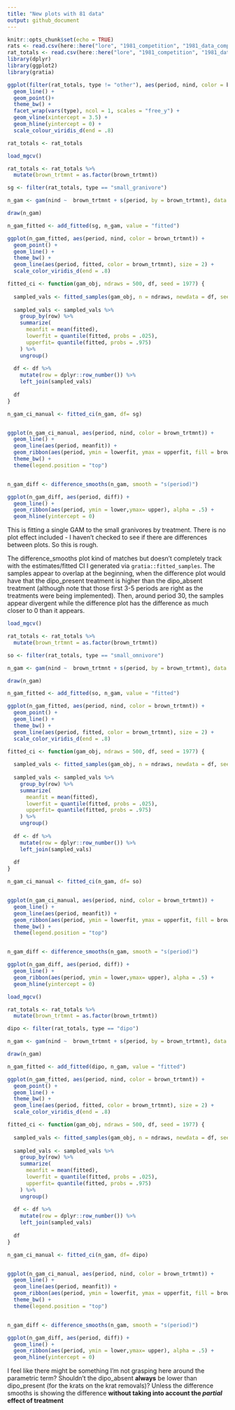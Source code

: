 ```yaml
---
title: "New plots with 81 data"
output: github_document
---
```


```r
knitr::opts_chunk$set(echo = TRUE)
rats <- read.csv(here::here("lore", "1981_competition", "1981_data_complete.csv"), stringsAsFactors = F)
rat_totals <- read.csv(here::here("lore", "1981_competition", "1981_data_statevars.csv"), stringsAsFactors = F)
library(dplyr)
library(ggplot2)
library(gratia)
```

```r

ggplot(filter(rat_totals, type != "other"), aes(period, nind, color = brown_trtmnt)) +
  geom_line() +
  geom_point()+
  theme_bw() +
  facet_wrap(vars(type), ncol = 1, scales = "free_y") +
  geom_vline(xintercept = 3.5) +
  geom_hline(yintercept = 0) +
  scale_colour_viridis_d(end = .8)

```
```r

rat_totals <- rat_totals 

load_mgcv()

rat_totals <- rat_totals %>%
  mutate(brown_trtmnt = as.factor(brown_trtmnt))

sg <- filter(rat_totals, type == "small_granivore")

n_gam <- gam(nind ~  brown_trtmnt + s(period, by = brown_trtmnt), data = sg, method = "REML", family = "poisson")

draw(n_gam)

n_gam_fitted <- add_fitted(sg, n_gam, value = "fitted")

ggplot(n_gam_fitted, aes(period, nind, color = brown_trtmnt)) +
  geom_point() +
  geom_line() +
  theme_bw() +
  geom_line(aes(period, fitted, color = brown_trtmnt), size = 2) +
  scale_color_viridis_d(end = .8)

fitted_ci <- function(gam_obj, ndraws = 500, df, seed = 1977) {
  
  sampled_vals <- fitted_samples(gam_obj, n = ndraws, newdata = df, seed = seed)
  
  sampled_vals <- sampled_vals %>%
    group_by(row) %>%
    summarize(
      meanfit = mean(fitted),
      lowerfit = quantile(fitted, probs = .025),
      upperfit= quantile(fitted, probs = .975)
    ) %>%
    ungroup()
  
  df <- df %>%
    mutate(row = dplyr::row_number()) %>%
    left_join(sampled_vals)
  
  df  
}

n_gam_ci_manual <- fitted_ci(n_gam, df= sg)


ggplot(n_gam_ci_manual, aes(period, nind, color = brown_trtmnt)) +
  geom_line() +
  geom_line(aes(period, meanfit)) +
  geom_ribbon(aes(period, ymin = lowerfit, ymax = upperfit, fill = brown_trtmnt), alpha = .5) +
  theme_bw() +
  theme(legend.position = "top")


n_gam_diff <- difference_smooths(n_gam, smooth = "s(period)")

ggplot(n_gam_diff, aes(period, diff)) +
  geom_line() +
  geom_ribbon(aes(period, ymin = lower,ymax= upper), alpha = .5) +
  geom_hline(yintercept = 0)

```


This is fitting a single GAM to the small granivores by treatment. There is no plot effect included - I haven't checked to see if there are differences between plots. So this is rough.

The difference_smooths plot kind of matches but doesn't completely track with the estimates/fitted CI I generated via `gratia::fitted_samples`. The samples appear to overlap at the beginning, when the difference plot would have that the dipo_present treatment is higher than the dipo_absent treatment (although note that those first 3-5 periods are right as the treatments were being implemented). Then, around period 30, the samples appear divergent while the difference plot has the difference as much closer to 0 than it appears. 


```r
load_mgcv()

rat_totals <- rat_totals %>%
  mutate(brown_trtmnt = as.factor(brown_trtmnt))

so <- filter(rat_totals, type == "small_omnivore")

n_gam <- gam(nind ~  brown_trtmnt + s(period, by = brown_trtmnt), data = so, method = "REML", family = "poisson")

draw(n_gam)

n_gam_fitted <- add_fitted(so, n_gam, value = "fitted")

ggplot(n_gam_fitted, aes(period, nind, color = brown_trtmnt)) +
  geom_point() +
  geom_line() +
  theme_bw() +
  geom_line(aes(period, fitted, color = brown_trtmnt), size = 2) +
  scale_color_viridis_d(end = .8)

fitted_ci <- function(gam_obj, ndraws = 500, df, seed = 1977) {
  
  sampled_vals <- fitted_samples(gam_obj, n = ndraws, newdata = df, seed = seed)
  
  sampled_vals <- sampled_vals %>%
    group_by(row) %>%
    summarize(
      meanfit = mean(fitted),
      lowerfit = quantile(fitted, probs = .025),
      upperfit= quantile(fitted, probs = .975)
    ) %>%
    ungroup()
  
  df <- df %>%
    mutate(row = dplyr::row_number()) %>%
    left_join(sampled_vals)
  
  df  
}

n_gam_ci_manual <- fitted_ci(n_gam, df= so)


ggplot(n_gam_ci_manual, aes(period, nind, color = brown_trtmnt)) +
  geom_line() +
  geom_line(aes(period, meanfit)) +
  geom_ribbon(aes(period, ymin = lowerfit, ymax = upperfit, fill = brown_trtmnt), alpha = .5) +
  theme_bw() +
  theme(legend.position = "top")


n_gam_diff <- difference_smooths(n_gam, smooth = "s(period)")

ggplot(n_gam_diff, aes(period, diff)) +
  geom_line() +
  geom_ribbon(aes(period, ymin = lower,ymax= upper), alpha = .5) +
  geom_hline(yintercept = 0)

```


```r
load_mgcv()

rat_totals <- rat_totals %>%
  mutate(brown_trtmnt = as.factor(brown_trtmnt))

dipo <- filter(rat_totals, type == "dipo")

n_gam <- gam(nind ~  brown_trtmnt + s(period, by = brown_trtmnt), data = dipo, method = "REML", family = "poisson")

draw(n_gam)

n_gam_fitted <- add_fitted(dipo, n_gam, value = "fitted")

ggplot(n_gam_fitted, aes(period, nind, color = brown_trtmnt)) +
  geom_point() +
  geom_line() +
  theme_bw() +
  geom_line(aes(period, fitted, color = brown_trtmnt), size = 2) +
  scale_color_viridis_d(end = .8)

fitted_ci <- function(gam_obj, ndraws = 500, df, seed = 1977) {
  
  sampled_vals <- fitted_samples(gam_obj, n = ndraws, newdata = df, seed = seed)
  
  sampled_vals <- sampled_vals %>%
    group_by(row) %>%
    summarize(
      meanfit = mean(fitted),
      lowerfit = quantile(fitted, probs = .025),
      upperfit= quantile(fitted, probs = .975)
    ) %>%
    ungroup()
  
  df <- df %>%
    mutate(row = dplyr::row_number()) %>%
    left_join(sampled_vals)
  
  df  
}

n_gam_ci_manual <- fitted_ci(n_gam, df= dipo)


ggplot(n_gam_ci_manual, aes(period, nind, color = brown_trtmnt)) +
  geom_line() +
  geom_line(aes(period, meanfit)) +
  geom_ribbon(aes(period, ymin = lowerfit, ymax = upperfit, fill = brown_trtmnt), alpha = .5) +
  theme_bw() +
  theme(legend.position = "top")


n_gam_diff <- difference_smooths(n_gam, smooth = "s(period)")

ggplot(n_gam_diff, aes(period, diff)) +
  geom_line() +
  geom_ribbon(aes(period, ymin = lower,ymax= upper), alpha = .5) +
  geom_hline(yintercept = 0)

```



I feel like there might be something I'm not grasping here around the parametric term? Shouldn't the dipo_absent **always** be lower than dipo_present (for the krats on the krat removals)? Unless the difference smooths is showing the difference **without taking into account the _partial_ effect of treatment**